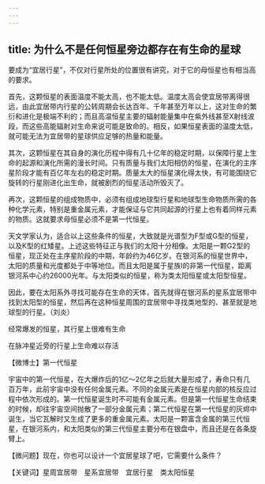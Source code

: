 ```yaml
---
---
---
```

title: 为什么不是任何恒星旁边都存在有生命的星球
---




要成为“宜居行星”，不仅对行星所处的位置很有讲究，对于它的母恒星也有相当高的要求。

首先，这颗恒星的表面温度不能太高，也不能太低。温度太高会使宜居带离得很远，由此宜居带内行星的公转周期会长达百年、千年甚至万年以上，这对生命的繁衍和进化是极端不利的；而且高温恒星主要的辐射能量集中在紫外线甚至X射线波段，而这些高能辐射对生命来说可能是致命的。相反，如果恒星表面的温度太低，就可能无法为宜居带的星球供应足够的热量和能量。

其次，这颗恒星在其自身的演化历程中得有几十亿年的稳定时期，以保障行星上生命的起源和演化所需的漫长时间。只有质量与我们太阳相仿的恒星，在演化的主序星阶段才能有百亿年左右的稳定时期。质量太大的恒星演化得太快，有可能围绕它旋转的行星刚进化出生命，就被剧烈的恒星活动所毁灭了。

再次，这颗恒星的组成物质中，必须有组成地球型行星和地球型生命物质所需的各种化学元素，特别是重金属元素，才能保证与它共同起源的行星上也有着同样元素的物质。这就要求母恒星必须不是第一代恒星。

天文学家认为，适合以上这些条件的恒星，大致就是光谱型为F型或G型的恒星，以及K型的红矮星。上述这些特征正与我们的太阳十分相像。太阳是一颗G2型的恒星，现正处在主序星阶段的中期，年龄约为46亿岁。在银河系的恒星世界中，太阳的质量和光度都处于中等地位。而且太阳是属于星族I的非第一代恒星，距离银河系中心约26000光年。与太阳类似的恒星，称为类太阳恒星或太阳型恒星。

因此，要在太阳系外寻找可能存在生命的天体，首先就得在银河系的星系宜居带中找到太阳型的恒星，然后再在这种恒星周围的宜居带中寻找类地型的、甚至就是地球型的行星。（刘炎）

经常爆发的恒星，其行星上很难有生命



在脉冲星近旁的行星上生命难以存活





【微博士】第一代恒星

宇宙中的第一代恒星，在大爆炸后的1亿～2亿年之后就大量形成了，寿命只有几百万年，此前宇宙中没有任何金属元素。不同的金属元素是在恒星内部的核反应过程中依次形成的。第一代恒星诞生时不可能有金属元素。但是第一代恒星生命结束的时候，却往宇宙空间抛散了一部分金属元素；第二代恒星在第一代恒星的灰烬中诞生，当它瓦解时又生成了更多的重金属元素。太阳是一颗富含金属的第三代恒星，在银河系内，和太阳类似的第三代恒星主要分布在银盘中，而且还是在各条旋臂上。

【微问题】现在，你也可以设计一个宜居星球了吧，它需要什么条件？

【关键词】星周宜居带　星系宜居带　宜居行星　类太阳恒星